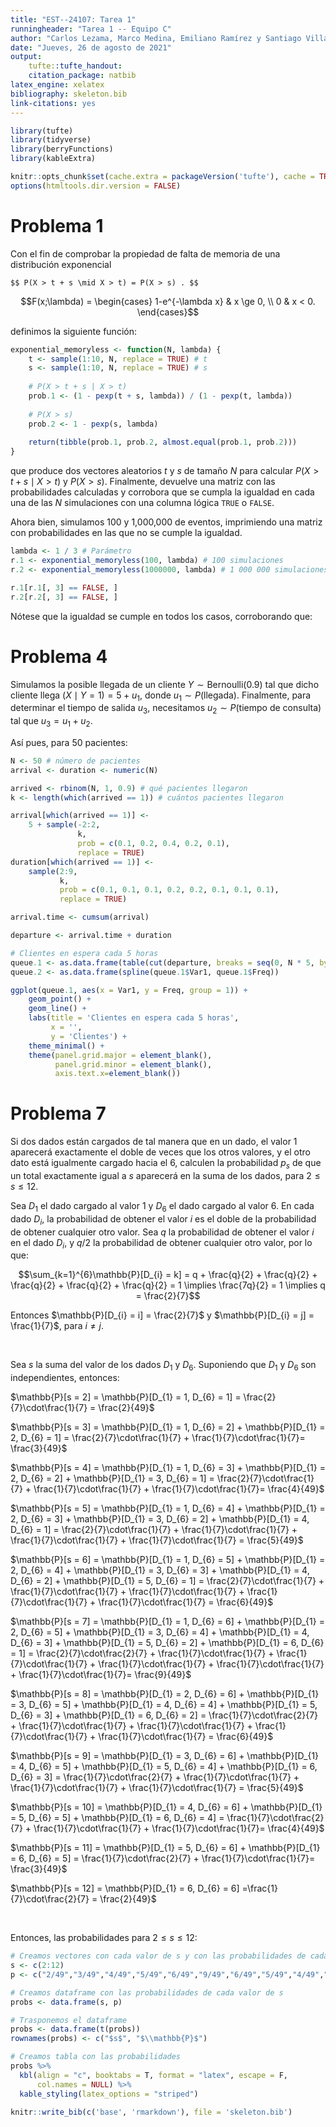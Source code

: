 ```yaml
---
title: "EST--24107: Tarea 1"
runningheader: "Tarea 1 -- Equipo C"
author: "Carlos Lezama, Marco Medina, Emiliano Ramírez y Santiago Villarreal"
date: "Jueves, 26 de agosto de 2021"
output:
    tufte::tufte_handout:
    citation_package: natbib
latex_engine: xelatex
bibliography: skeleton.bib
link-citations: yes
---
```


```r
library(tufte)
library(tidyverse)
library(berryFunctions)
library(kableExtra)

knitr::opts_chunk$set(cache.extra = packageVersion('tufte'), cache = TRUE)
options(htmltools.dir.version = FALSE)
```

# Problema 1

Con el fin de comprobar la propiedad de falta de memoria de una distribución exponencial

```marginfigure
$$ P(X > t + s \mid X > t) = P(X > s) . $$
```

$$F(x;\lambda) = 
\begin{cases}
1-e^{-\lambda x} & x \ge 0, \\
0 & x < 0.
\end{cases}$$

definimos la  siguiente función:

```r
exponential_memoryless <- function(N, lambda) {
    t <- sample(1:10, N, replace = TRUE) # t
    s <- sample(1:10, N, replace = TRUE) # s
    
    # P(X > t + s | X > t)
    prob.1 <- (1 - pexp(t + s, lambda)) / (1 - pexp(t, lambda))
    
    # P(X > s)
    prob.2 <- 1 - pexp(s, lambda)
    
    return(tibble(prob.1, prob.2, almost.equal(prob.1, prob.2)))
}
```

que produce dos vectores aleatorios $t$ y $s$ de tamaño $N$ para calcular $P(X > t + s \mid X > t)$ y $P(X > s)$. Finalmente, devuelve una matriz con las probabilidades calculadas y corrobora que se cumpla la igualdad en cada una de las $N$ simulaciones con una columna lógica `TRUE` o `FALSE`.

Ahora bien, simulamos 100 y 1,000,000 de eventos, imprimiendo una matriz con probabilidades en las que no se cumple la igualdad.

```r
lambda <- 1 / 3 # Parámetro
r.1 <- exponential_memoryless(100, lambda) # 100 simulaciones
r.2 <- exponential_memoryless(1000000, lambda) # 1 000 000 simulaciones

r.1[r.1[, 3] == FALSE, ]
r.2[r.2[, 3] == FALSE, ]
```

Nótese que la igualdad se cumple en todos los casos, corroborando que:

\begin{align*}
P(X > t + s \mid X > t) &= \frac{P\left(X > t + s, X > t \right)}{P(X > t)}\\
                        &= \frac{P(X > t + s)}{P(X > t)}\\
                        &= \frac{1 - F_X(t + s)}{1 - F_X(t)}\\
                        &= \frac{e^{-\lambda (t + s)}}{e^{-\lambda t}}\\
                        &= e^{-\lambda s}\\
                        &= P(X > s) .
\end{align*}

# Problema 4

Simulamos la posible llegada de un cliente $Y \sim \text{Bernoulli}(0.9)$ tal que dicho cliente llega $(X \mid Y = 1) = 5 + u_1$, donde $u_1 \sim P(\text{llegada})$. Finalmente, para determinar el tiempo de salida $u_3$, necesitamos $u_2 \sim P(\text{tiempo de consulta})$ tal que $u_3 = u_1 + u_2$.

Así pues, para 50 pacientes:

```r
N <- 50 # número de pacientes
arrival <- duration <- numeric(N)

arrived <- rbinom(N, 1, 0.9) # qué pacientes llegaron
k <- length(which(arrived == 1)) # cuántos pacientes llegaron

arrival[which(arrived == 1)] <-
    5 + sample(-2:2,
               k,
               prob = c(0.1, 0.2, 0.4, 0.2, 0.1),
               replace = TRUE)
duration[which(arrived == 1)] <-
    sample(2:9,
           k,
           prob = c(0.1, 0.1, 0.1, 0.2, 0.2, 0.1, 0.1, 0.1),
           replace = TRUE)

arrival.time <- cumsum(arrival)

departure <- arrival.time + duration

# Clientes en espera cada 5 horas
queue.1 <- as.data.frame(table(cut(departure, breaks = seq(0, N * 5, by = 5))))
queue.2 <- as.data.frame(spline(queue.1$Var1, queue.1$Freq))
```

```r
ggplot(queue.1, aes(x = Var1, y = Freq, group = 1)) +
    geom_point() +
    geom_line() +
    labs(title = 'Clientes en espera cada 5 horas',
         x = '',
         y = 'Clientes') +
    theme_minimal() +
    theme(panel.grid.major = element_blank(),
          panel.grid.minor = element_blank(),
          axis.text.x=element_blank())
```

# Problema 7

Si dos dados están cargados de tal manera que en un dado, el valor 1 aparecerá exactamente el doble de veces que los otros valores, y el otro dato está igualmente cargado hacia el 6, calculen la probabilidad $p_{s}$ de que un total exactamente igual a $s$ aparecerá en la suma de los dados, para $2\leq s \leq 12$.

Sea $D_{1}$ el dado cargado al valor 1 y $D_{6}$ el dado cargado al valor 6. En cada dado $D_{i}$, la probabilidad de obtener el valor $i$ es el doble de la probabilidad de obtener cualquier otro valor. Sea $q$ la probabilidad de obtener el valor $i$ en el dado $D_{i}$, y $q/2$ la probabilidad de obtener cualquier otro valor, por lo que: 

$$\sum_{k=1}^{6}\mathbb{P}[D_{i} = k] =  q + \frac{q}{2} + \frac{q}{2} + \frac{q}{2} + \frac{q}{2} + \frac{q}{2} = 1 \implies \frac{7q}{2} = 1 \implies q = \frac{2}{7}$$

Entonces $\mathbb{P}[D_{i} = i] = \frac{2}{7}$ y $\mathbb{P}[D_{i} = j] = \frac{1}{7}$, para $i\neq j$. 

\

Sea $s$ la suma del valor de los dados $D_{1}$ y $D_{6}$. Suponiendo que $D_{1}$ y $D_{6}$ son independientes, entonces:

$\mathbb{P}[s = 2] = \mathbb{P}[D_{1} = 1, D_{6} = 1] = \frac{2}{7}\cdot\frac{1}{7} = \frac{2}{49}$

$\mathbb{P}[s = 3] = \mathbb{P}[D_{1} = 1, D_{6} = 2] + \mathbb{P}[D_{1} = 2, D_{6} = 1] = \frac{2}{7}\cdot\frac{1}{7} + \frac{1}{7}\cdot\frac{1}{7}= \frac{3}{49}$

$\mathbb{P}[s = 4] = \mathbb{P}[D_{1} = 1, D_{6} = 3] + \mathbb{P}[D_{1} = 2, D_{6} = 2] + \mathbb{P}[D_{1} = 3, D_{6} = 1] = \frac{2}{7}\cdot\frac{1}{7} + \frac{1}{7}\cdot\frac{1}{7} + \frac{1}{7}\cdot\frac{1}{7}= \frac{4}{49}$

$\mathbb{P}[s = 5] = \mathbb{P}[D_{1} = 1, D_{6} = 4] + \mathbb{P}[D_{1} = 2, D_{6} = 3] + \mathbb{P}[D_{1} = 3, D_{6} = 2] + \mathbb{P}[D_{1} = 4, D_{6} = 1] = \frac{2}{7}\cdot\frac{1}{7} + \frac{1}{7}\cdot\frac{1}{7} + \frac{1}{7}\cdot\frac{1}{7} + \frac{1}{7}\cdot\frac{1}{7} = \frac{5}{49}$

$\mathbb{P}[s = 6] = \mathbb{P}[D_{1} = 1, D_{6} = 5] + \mathbb{P}[D_{1} = 2, D_{6} = 4] + \mathbb{P}[D_{1} = 3, D_{6} = 3] + \mathbb{P}[D_{1} = 4, D_{6} = 2] + \mathbb{P}[D_{1} = 5, D_{6} = 1] = \frac{2}{7}\cdot\frac{1}{7} + \frac{1}{7}\cdot\frac{1}{7} + \frac{1}{7}\cdot\frac{1}{7} + \frac{1}{7}\cdot\frac{1}{7} + \frac{1}{7}\cdot\frac{1}{7} = \frac{6}{49}$

$\mathbb{P}[s = 7] = \mathbb{P}[D_{1} = 1, D_{6} = 6] + \mathbb{P}[D_{1} = 2, D_{6} = 5] + \mathbb{P}[D_{1} = 3, D_{6} = 4] + \mathbb{P}[D_{1} = 4, D_{6} = 3] + \mathbb{P}[D_{1} = 5, D_{6} = 2] + \mathbb{P}[D_{1} = 6, D_{6} = 1] = \frac{2}{7}\cdot\frac{2}{7} + \frac{1}{7}\cdot\frac{1}{7} + \frac{1}{7}\cdot\frac{1}{7} + \frac{1}{7}\cdot\frac{1}{7} + \frac{1}{7}\cdot\frac{1}{7} + \frac{1}{7}\cdot\frac{1}{7}= \frac{9}{49}$

$\mathbb{P}[s = 8] = \mathbb{P}[D_{1} = 2, D_{6} = 6] + \mathbb{P}[D_{1} = 3, D_{6} = 5] + \mathbb{P}[D_{1} = 4, D_{6} = 4] + \mathbb{P}[D_{1} = 5, D_{6} = 3] + \mathbb{P}[D_{1} = 6, D_{6} = 2] =  \frac{1}{7}\cdot\frac{2}{7} + \frac{1}{7}\cdot\frac{1}{7} + \frac{1}{7}\cdot\frac{1}{7} + \frac{1}{7}\cdot\frac{1}{7} + \frac{1}{7}\cdot\frac{1}{7} = \frac{6}{49}$

$\mathbb{P}[s = 9] = \mathbb{P}[D_{1} = 3, D_{6} = 6] + \mathbb{P}[D_{1} = 4, D_{6} = 5] + \mathbb{P}[D_{1} = 5, D_{6} = 4] + \mathbb{P}[D_{1} = 6, D_{6} = 3] = \frac{1}{7}\cdot\frac{2}{7} + \frac{1}{7}\cdot\frac{1}{7} + \frac{1}{7}\cdot\frac{1}{7} + \frac{1}{7}\cdot\frac{1}{7} = \frac{5}{49}$

$\mathbb{P}[s = 10] = \mathbb{P}[D_{1} = 4, D_{6} = 6] + \mathbb{P}[D_{1} = 5, D_{6} = 5] + \mathbb{P}[D_{1} = 6, D_{6} = 4]  = \frac{1}{7}\cdot\frac{2}{7} + \frac{1}{7}\cdot\frac{1}{7} + \frac{1}{7}\cdot\frac{1}{7}= \frac{4}{49}$

$\mathbb{P}[s = 11] = \mathbb{P}[D_{1} = 5, D_{6} = 6] + \mathbb{P}[D_{1} = 6, D_{6} = 5] = \frac{1}{7}\cdot\frac{2}{7} + \frac{1}{7}\cdot\frac{1}{7}= \frac{3}{49}$

$\mathbb{P}[s = 12] = \mathbb{P}[D_{1} = 6, D_{6} = 6] =\frac{1}{7}\cdot\frac{2}{7} = \frac{2}{49}$

\

Entonces, las probabilidades para $2 \leq s \leq 12$:

```r
# Creamos vectores con cada valor de s y con las probabilidades de cada valor de s
s <- c(2:12)
p <- c("2/49","3/49","4/49","5/49","6/49","9/49","6/49","5/49","4/49","3/49","2/49")

# Creamos dataframe con las probabilidades de cada valor de s
probs <- data.frame(s, p)

# Trasponemos el dataframe
probs <- data.frame(t(probs))
rownames(probs) <- c("$s$", "$\\mathbb{P}$")

# Creamos tabla con las probabilidades
probs %>%
  kbl(align = "c", booktabs = T, format = "latex", escape = F,
      col.names = NULL) %>%
  kable_styling(latex_options = "striped")
```


```r
knitr::write_bib(c('base', 'rmarkdown'), file = 'skeleton.bib')
```
